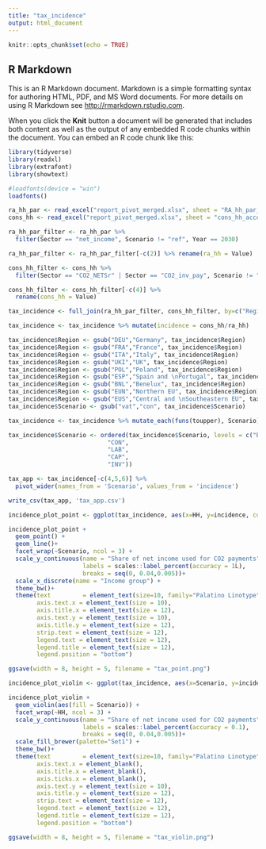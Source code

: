 ```yaml
---
title: "tax_incidence"
output: html_document
---
```


```r
knitr::opts_chunk$set(echo = TRUE)
```

## R Markdown

This is an R Markdown document. Markdown is a simple formatting syntax for authoring HTML, PDF, and MS Word documents. For more details on using R Markdown see <http://rmarkdown.rstudio.com>.

When you click the **Knit** button a document will be generated that includes both content as well as the output of any embedded R code chunks within the document. You can embed an R code chunk like this:

```r
library(tidyverse)
library(readxl)
library(extrafont)
library(showtext)

#loadfonts(device = "win")
loadfonts()
```

```r
ra_hh_par <- read_excel("report_pivot_merged.xlsx", sheet = "RA_hh_par_yr")
cons_hh <- read_excel("report_pivot_merged.xlsx", sheet = "cons_hh_accounts")

```

```r
ra_hh_par_filter <- ra_hh_par %>%
  filter(Sector == "net_income", Scenario != "ref", Year == 2030)

ra_hh_par_filter <- ra_hh_par_filter[-c(2)] %>% rename(ra_hh = Value)
```

```r
cons_hh_filter <- cons_hh %>%
  filter(Sector == "CO2_NETSr" | Sector == "CO2_inv_pay", Scenario != "ref", Year == 2030)

cons_hh_filter <- cons_hh_filter[-c(4)] %>% 
  rename(cons_hh = Value)
```

```r
tax_incidence <- full_join(ra_hh_par_filter, cons_hh_filter, by=c("Region", "Scenario", "Year", "HH"))

tax_incidence <- tax_incidence %>% mutate(incidence = cons_hh/ra_hh)

tax_incidence$Region <- gsub("DEU","Germany", tax_incidence$Region)
tax_incidence$Region <- gsub("FRA","France", tax_incidence$Region)
tax_incidence$Region <- gsub("ITA","Italy", tax_incidence$Region)
tax_incidence$Region <- gsub("UKI","UK", tax_incidence$Region)
tax_incidence$Region <- gsub("POL","Poland", tax_incidence$Region)
tax_incidence$Region <- gsub("ESP","Spain and \nPortugal", tax_incidence$Region)
tax_incidence$Region <- gsub("BNL","Benelux", tax_incidence$Region)
tax_incidence$Region <- gsub("EUN","Northern EU", tax_incidence$Region)
tax_incidence$Region <- gsub("EUS","Central and \nSoutheastern EU", tax_incidence$Region)
tax_incidence$Scenario <- gsub("vat","con", tax_incidence$Scenario)

tax_incidence <- tax_incidence %>% mutate_each(funs(toupper), Scenario)

tax_incidence$Scenario <- ordered(tax_incidence$Scenario, levels = c("BAU",
                            "CON",
                            "LAB",
                            "CAP",
                            "INV"))

```
```r
tax_app <- tax_incidence[-c(4,5,6)] %>%
  pivot_wider(names_from = 'Scenario', values_from = 'incidence')

write_csv(tax_app, 'tax_app.csv')
```


```r
incidence_plot_point <- ggplot(tax_incidence, aes(x=HH, y=incidence, color = Region, group = Region))

incidence_plot_point +
  geom_point() +
  geom_line()+
  facet_wrap(~Scenario, ncol = 3) +
  scale_y_continuous(name = "Share of net income used for CO2 payments",
                     labels = scales::label_percent(accuracy = 1L),
                     breaks = seq(0, 0.04,0.005))+
  scale_x_discrete(name = "Income group") +
  theme_bw()+
  theme(text         = element_text(size=10, family="Palatino Linotype"),
        axis.text.x = element_text(size = 10),
        axis.title.x = element_text(size = 12),
        axis.text.y = element_text(size = 10),
        axis.title.y = element_text(size = 12),
        strip.text = element_text(size = 12),
        legend.text = element_text(size = 12),
        legend.title = element_text(size = 12),
        legend.position = "bottom")

ggsave(width = 8, height = 5, filename = "tax_point.png")
```

```r
incidence_plot_violin <- ggplot(tax_incidence, aes(x=Scenario, y=incidence))

incidence_plot_violin +
  geom_violin(aes(fill = Scenario)) +
  facet_wrap(~HH, ncol = 3) +
  scale_y_continuous(name = "Share of net income used for CO2 payments",
                     labels = scales::label_percent(accuracy = 0.1),
                     breaks = seq(0, 0.04,0.005))+
  scale_fill_brewer(palette="Set1") +
  theme_bw()+
  theme(text         = element_text(size=10, family="Palatino Linotype"),
        axis.text.x = element_blank(),
        axis.title.x = element_blank(),
        axis.ticks.x = element_blank(),
        axis.text.y = element_text(size = 10),
        axis.title.y = element_text(size = 12),
        strip.text = element_text(size = 12),
        legend.text = element_text(size = 12),
        legend.title = element_text(size = 12),
        legend.position = "bottom")

ggsave(width = 8, height = 5, filename = "tax_violin.png")
```